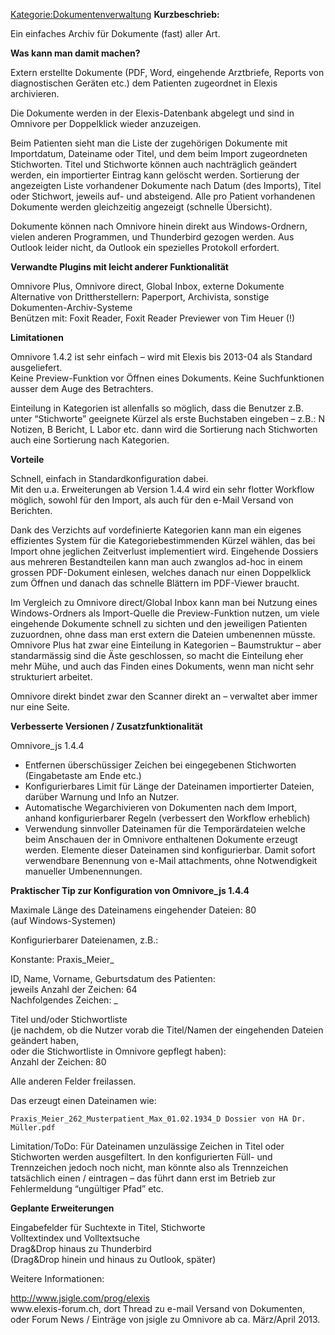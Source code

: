 [[Kategorie:Dokumentenverwaltung]]
'''Kurzbeschrieb:'''

Ein einfaches Archiv für Dokumente (fast) aller Art.

'''Was kann man damit machen?'''

Extern erstellte Dokumente (PDF, Word, eingehende Arztbriefe, Reports von diagnostischen Geräten etc.) dem Patienten zugeordnet in Elexis archivieren.

Die Dokumente werden in der Elexis-Datenbank abgelegt und sind in Omnivore per Doppelklick wieder anzuzeigen.

Beim Patienten sieht man die Liste der zugehörigen Dokumente mit Importdatum, Dateiname oder Titel, und dem beim Import zugeordneten Stichworten. Titel und Stichworte können auch nachträglich geändert werden, ein importierter Eintrag kann gelöscht werden. Sortierung der angezeigten Liste vorhandener Dokumente nach Datum (des Imports), Titel oder Stichwort, jeweils auf- und absteigend. Alle pro Patient vorhandenen Dokumente werden gleichzeitig angezeigt (schnelle Übersicht).

Dokumente können nach Omnivore hinein direkt aus Windows-Ordnern, vielen anderen Programmen, und Thunderbird gezogen werden. Aus Outlook leider nicht, da Outlook ein spezielles Protokoll erfordert.

'''Verwandte Plugins mit leicht anderer Funktionalität'''

Omnivore Plus, Omnivore direct, Global Inbox, externe Dokumente<br />
 Alternative von Drittherstellern: Paperport, Archivista, sonstige Dokumenten-Archiv-Systeme<br />
 Benützen mit: Foxit Reader, Foxit Reader Previewer von Tim Heuer (!)

'''Limitationen'''

Omnivore 1.4.2 ist sehr einfach – wird mit Elexis bis 2013-04 als Standard ausgeliefert.<br />
 Keine Preview-Funktion vor Öffnen eines Dokuments. Keine Suchfunktionen ausser dem Auge des Betrachters.

Einteilung in Kategorien ist allenfalls so möglich, dass die Benutzer z.B. unter “Stichworte” geeignete Kürzel als erste Buchstaben eingeben – z.B.: N Notizen, B Bericht, L Labor etc. dann wird die Sortierung nach Stichworten auch eine Sortierung nach Kategorien.

'''Vorteile'''

Schnell, einfach in Standardkonfiguration dabei.<br />
 Mit den u.a. Erweiterungen ab Version 1.4.4 wird ein sehr flotter Workflow möglich, sowohl für den Import, als auch für den e-Mail Versand von Berichten.

Dank des Verzichts auf vordefinierte Kategorien kann man ein eigenes effizientes System für die Kategoriebestimmenden Kürzel wählen, das bei Import ohne jeglichen Zeitverlust implementiert wird. Eingehende Dossiers aus mehreren Bestandteilen kann man auch zwanglos ad-hoc in einem grossen PDF-Dokument einlesen, welches danach nur einen Doppelklick zum Öffnen und danach das schnelle Blättern im PDF-Viewer braucht.

Im Vergleich zu Omnivore direct/Global Inbox kann man bei Nutzung eines Windows-Ordners als Import-Quelle die Preview-Funktion nutzen, um viele eingehende Dokumente schnell zu sichten und den jeweiligen Patienten zuzuordnen, ohne dass man erst extern die Dateien umbenennen müsste. Omnivore Plus hat zwar eine Einteilung in Kategorien – Baumstruktur – aber standarmässig sind die Äste geschlossen, so macht die Einteilung eher mehr Mühe, und auch das Finden eines Dokuments, wenn man nicht sehr strukturiert arbeitet.

Omnivore direkt bindet zwar den Scanner direkt an – verwaltet aber immer nur eine Seite.

'''Verbesserte Versionen / Zusatzfunktionalität'''

Omnivore_js 1.4.4

* Entfernen überschüssiger Zeichen bei eingegebenen Stichworten (Eingabetaste am Ende etc.)
* Konfigurierbares Limit für Länge der Dateinamen importierter Dateien, darüber Warnung und Info an Nutzer.
* Automatische Wegarchivieren von Dokumenten nach dem Import, anhand konfigurierbarer Regeln (verbessert den Workflow erheblich)
* Verwendung sinnvoller Dateinamen für die Temporärdateien welche beim Anschauen der in Omnivore enthaltenen Dokumente erzeugt werden. Elemente dieser Dateinamen sind konfigurierbar. Damit sofort verwendbare Benennung von e-Mail attachments, ohne Notwendigkeit manueller Umbenennungen.

'''Praktischer Tip zur Konfiguration von Omnivore_js 1.4.4'''

Maximale Länge des Dateinamens eingehender Dateien: 80<br />
 (auf Windows-Systemen)

Konfigurierbarer Dateienamen, z.B.:

Konstante: Praxis_Meier_

ID, Name, Vorname, Geburtsdatum des Patienten:<br />
 jeweils Anzahl der Zeichen: 64<br />
 Nachfolgendes Zeichen: _

Titel und/oder Stichwortliste<br />
 (je nachdem, ob die Nutzer vorab die Titel/Namen der eingehenden Dateien geändert haben,<br />
 oder die Stichwortliste in Omnivore gepflegt haben):<br />
 Anzahl der Zeichen: 80

Alle anderen Felder freilassen.

Das erzeugt einen Dateinamen wie:

<tt>Praxis_Meier_262_Musterpatient_Max_01.02.1934_D Dossier von HA Dr. Müller.pdf</tt>

Limitation/ToDo: Für Dateinamen unzulässige Zeichen in Titel oder Stichworten werden ausgefiltert. In den konfigurierten Füll- und Trennzeichen jedoch noch nicht, man könnte also als Trennzeichen tatsächlich einen / eintragen – das führt dann erst im Betrieb zur Fehlermeldung “ungültiger Pfad” etc.

'''Geplante Erweiterungen'''

Eingabefelder für Suchtexte in Titel, Stichworte<br />
 Volltextindex und Volltextsuche<br />
 Drag&amp;Drop hinaus zu Thunderbird<br />
 (Drag&amp;Drop hinein und hinaus zu Outlook, später)

Weitere Informationen:

[http://www.jsigle.com/prog/elexis http://www.jsigle.com/prog/elexis]<br />
 www.elexis-forum.ch, dort Thread zu e-mail Versand von Dokumenten, oder Forum News / Einträge von jsigle zu Omnivore ab ca. März/April 2013.



{{PluginInfo
|plugin=ch.elexis.omnivore
| name=Omnivore
| description=Einfaches Dokumentenmanagementsystem zum filesystemzentrierten Import und flacher Speicherung
| category=feature
| license=EPL
| first_commit_date=2007-06-24
| first_commit_author=rgw_ch
| responsible=weirich@elexis.ch
| type=Dokumentenverwaltung


}}
